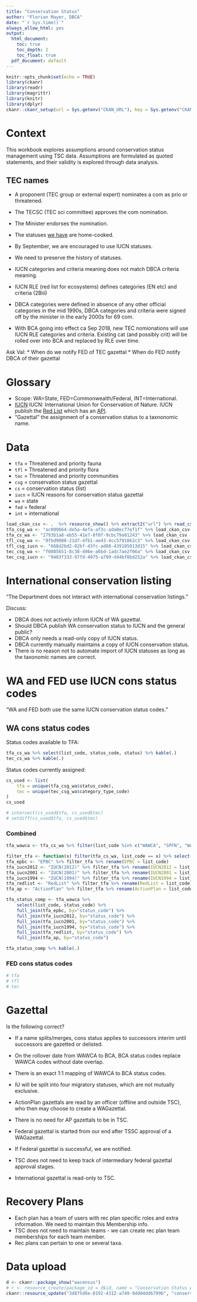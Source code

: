 ```yaml
---
title: "Conservation Status"
author: "Florian Mayer, DBCA"
date: "`r Sys.time()`"
always_allow_html: yes
output:
  html_document:
    toc: true
    toc_depth: 2
    toc_float: true
  pdf_document: default
---
```


```r
knitr::opts_chunk$set(echo = TRUE)
library(ckanr)
library(readr)
library(magrittr)
library(knitr)
library(dplyr)
ckanr::ckanr_setup(url = Sys.getenv("CKAN_URL"), key = Sys.getenv("CKAN_API_KEY"))
```

# Context
This workbook explores assumptions around conservation status management using TSC data.
Assumptions are formulated as quoted statements, and their validity is explored through data analysis.

## TEC names
* A proponent (TEC group or external expert) nominates a com as prio or threatened.
* The TECSC (TEC sci committee) approves the com nomination.
* The Minister endorses the nomination.

* The statuses [we have](https://data.dpaw.wa.gov.au/dataset/threatened-ecological-communities-database/resource/aa2cc831-3c4d-408f-bb5b-61457b48e304) are home-cooked.
* By September, we are encouraged to use IUCN statuses.
* We need to preserve the history of statuses.
* IUCN categories and criteria meaning does not match DBCA criteria meaning.
* IUCN RLE (red list for ecosystems) defines categories (EN etc) and criteria (2Biii)
* DBCA categories were defined in absence of any other official categories in the mid 1990s,
  DBCA categories and criteria were signed off by the minister in the early 2000s for 69 com.
* With BCA going into effect ca Sep 2018, new TEC nomionations will use IUCN RLE categories and criteria. Existing cat (and possibly crit) will be rolled over into BCA and replaced by RLE over time.


Ask Val:
* When do we notify FED of TEC gazettal
* When do FED notify DBCA of their gazettal

# Glossary
* Scope: WA=State, FED=Commonwealth/Federal, INT=International.
* [IUCN](https://www.iucn.org/) IUCN: International Union for Conservation of Nature. 
  IUCN publish the [Red List](http://www.iucnredlist.org/) which has an 
  [API](http://apiv3.iucnredlist.org/).
* "Gazettal" the assignment of a conservation status to a taxnonomic name.

# Data
* `tfa` = Threatened and priority fauna
* `tfl` = Threatened and priority flora
* `tec` = Threatened and priority communities
* `csg` = conservation status gazettal
* `cs` = conservation status (list)
* `iucn` = IUCN reasons for conservation status gazettal
* `wa` = state
* `fed` = federal
* `int` = international

```r
load_ckan_csv <- .  %>% resource_show() %>% extract2("url") %>% read_csv()
tfa_csg_wa <- "ac089664-de5a-4efa-af3c-ada0ec77ef1f" %>% load_ckan_csv
tfa_cs_wa <- "2793b1a8-eb55-41e7-8f8f-9cbc79a01243" %>% load_ckan_csv
tfl_csg_wa <- "0fbd9080-21d7-4fb1-ae43-4cc5791862c3" %>% load_ckan_csv
tfl_csg_iucn <- "668d2bd2-02bf-43fc-ad88-439185013d15" %>% load_ckan_csv
tec_csg_wa <- "f0085651-8c38-496e-a6bd-1adc7ae2f06a" %>% load_ckan_csv
tec_csg_iucn <- "9483f333-97fd-4975-a799-d44bf8bd252a" %>% load_ckan_csv
```

# International conservation listing
"The Department does not interact with international conservation listings."

Discuss: 

* DBCA does not actively inform IUCN of WA gazettal.
* Should DBCA publish WA conservation status to IUCN and the general public?
* DBCA only needs a read-only copy of IUCN status.
* DBCA currently manually maintains a copy of IUCN conservation status.
* There is no reason not to automate import of IUCN statuses as long as the taxonomic names are correct.

# WA and FED use IUCN cons status codes
"WA and FED both use the same IUCN conservation status codes."

## WA cons status codes

Status codes available to TFA:

```r
tfa_cs_wa %>% select(list_code, status_code, status) %>% kable(.)
tec_cs_wa %>% kable(.)
```

Status codes currently assigned:

```r
cs_used <- list(
    tfa = unique(tfa_csg_wa$status_code),
    tec = unique(tec_csg_wa$category_type_code)
)
cs_used

# intersect(cs_used$tfa, cs_used$tec)
# setdiff(cs_used$tfa, cs_used$tec)

```


### Combined

```r
tfa_wawca <- tfa_cs_wa %>% filter(list_code %in% c("WAWCA", "SPFN", "WAPF"))

filter_tfa <- function(x) filter(tfa_cs_wa, list_code == x) %>% select(list_code, status_code)
tfa_epbc <- "EPBC" %>% filter_tfa %>% rename(EPBC = list_code)
tfa_iucn2012 <- "IUCN(2012)" %>% filter_tfa %>% rename(IUCN2012 = list_code)
tfa_iucn2001 <- "IUCN(2001)" %>% filter_tfa %>% rename(IUCN2001 = list_code)
tfa_iucn1994 <- "IUCN(1994)" %>% filter_tfa %>% rename(IUCN1994 = list_code)
tfa_redlist <- "RedList" %>% filter_tfa %>% rename(RedList = list_code)
tfa_ap <- "ActionPlan" %>% filter_tfa %>% rename(ActionPlan = list_code)

tfa_status_comp <- tfa_wawca %>%
    select(list_code, status_code) %>%
    full_join(tfa_epbc, by="status_code") %>%
    full_join(tfa_iucn2012, by="status_code") %>%
    full_join(tfa_iucn2001, by="status_code") %>%
    full_join(tfa_iucn1994, by="status_code") %>%
    full_join(tfa_redlist, by="status_code") %>%
    full_join(tfa_ap, by="status_code") 

tfa_status_comp %>% kable(.)
```


### FED cons status codes
```r
# tfa
# tfl
# tec
```


# Gazettal

Is the following correct?

* If a name splits/merges, cons status applies to successors interim until successors are gazetted or delisted.
* On the rollover date from WAWCA to BCA, BCA status codes replace WAWCA codes without date overlap.
* There is an exact 1:1 mapping of WAWCA to BCA status codes.
* IU will be split into four migratory statuses, which are not mutually exclusive.
* ActionPlan gazettals are read by an officer (offline and outside TSC), who then may choose to create
  a WAGazettal.
* There is no need for AP gazettals to be in TSC.

* Federal gazettal is started from our end after TSSC approval of a WAGazettal.
* If Federal gazettal is successful, we are notified.
* TSC does not need to keep track of intermediary federal gazettal approval stages.

* International gazettal is read-only to TSC.

# Recovery Plans

* Each plan has a team of users with rec plan specific roles and extra information. We need to maintain this Membership info.
* TSC does not need to maintain teams - we can create rec plan team memberships for each team member.
* Rec plans can pertain to one or several taxa.

# Data upload
```r
d <- ckanr::package_show("wacensus")
# r <- resource_create(package_id = d$id, name = "Conservation Status Analysis", format = "HTML", upload = "conservation_status.html")
ckanr::resource_update("3d875d8e-8192-4312-a749-9dd04dd6799b", "conservation_status.html")
```
